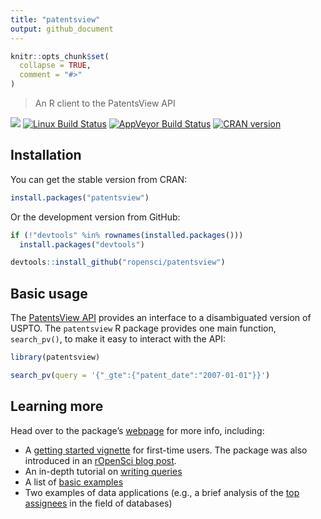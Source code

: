 ```yaml
---
title: "patentsview"
output: github_document
---
```


```r
knitr::opts_chunk$set(
  collapse = TRUE,
  comment = "#>"
)
```

> An R client to the PatentsView API

[![](http://badges.ropensci.org/112_status.svg)](https://github.com/ropensci/onboarding/issues/112)
[![Linux Build Status](https://travis-ci.org/ropensci/patentsview.svg?branch=master)](https://travis-ci.org/ropensci/patentsview)
[![AppVeyor Build Status](https://ci.appveyor.com/api/projects/status/github/ropensci/patentsview?branch=master&svg=true)](https://ci.appveyor.com/project/ropensci/patentsview)
[![CRAN version](http://www.r-pkg.org/badges/version/patentsview)](https://cran.r-project.org/package=patentsview)

## Installation

You can get the stable version from CRAN:

```r
install.packages("patentsview")
```

Or the development version from GitHub:

```r
if (!"devtools" %in% rownames(installed.packages())) 
  install.packages("devtools")

devtools::install_github("ropensci/patentsview")
```

## Basic usage

The [PatentsView API](http://www.patentsview.org/api/doc.html) provides an interface to a disambiguated version of USPTO. The `patentsview` R package provides one main function, `search_pv()`, to make it easy to interact with the API:

```r
library(patentsview)

search_pv(query = '{"_gte":{"patent_date":"2007-01-01"}}')
```

## Learning more

Head over to the package's [webpage](https://ropensci.github.io/patentsview/index.html) for more info, including:

* A [getting started vignette](http://ropensci.github.io/patentsview/articles/getting-started.html) for first-time users. The package was also introduced in an [rOpenSci blog post](https://ropensci.org/blog/blog/2017/09/19/patentsview).
* An in-depth tutorial on [writing queries](http://ropensci.github.io/patentsview/articles/writing-queries.html)
* A list of [basic examples](http://ropensci.github.io/patentsview/articles/examples.html)
* Two examples of data applications (e.g., a brief analysis of the [top assignees](http://ropensci.github.io/patentsview/articles/top-assignees.html) in the field of databases)
